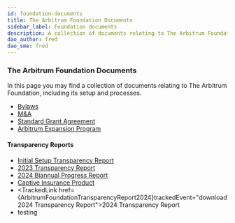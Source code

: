 ```yaml
---
id: foundation-documents
title: The Arbitrum Foundation Documents
sidebar_label: Foundation documents
description: A collection of documents relating to The Arbitrum Foundation, including its setup and processes.
dao_author: fred
dao_sme: fred
---
```



### The Arbitrum Foundation Documents

In this page you may find a collection of documents relating to The Arbitrum Foundation, including its setup and processes.

 - [Bylaws](../assets/The%20Arbitrum%20Foundation%20Bylaws%2020%20July%202023.pdf)
 - [M&A](../assets/The%20Arbitrum%20Foundation%20M&A%20-%2020%20July%202023.pdf)
 - [Standard Grant Agreement](../assets/The%20Arbitrum%20Foundation%20-%20Boilerplate%20Grant%20Agreement.pdf)
 - [Arbitrum Expansion Program](pathname:///aep/ArbitrumExpansionProgramTerms.pdf)

#### Transparency Reports
 - [Initial Setup Transparency Report](./foundational-documents/transparency-report-initial-foundation-setup.md)
 - [2023 Transparency Report](../assets/ArbitrumFoundationTransparencyReport2023.pdf)
 - [2024 Biannual Progress Report](../assets/ArbitrumFoundationBiannualReport2024H1.pdf)
 - [Captive Insurance Product](../assets//ArbitrumFoundationCaptiveInsuranceProduct.pdf)
 - <TrackedLink href={ArbitrumFoundationTransparencyReport2024}trackedEvent="download 2024 Transparency Report">2024 Transparency Report</TrackedLink>
 - testing